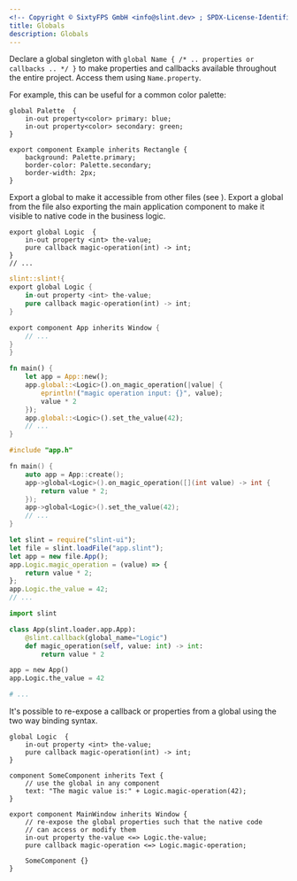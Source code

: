 ```yaml
---
<!-- Copyright © SixtyFPS GmbH <info@slint.dev> ; SPDX-License-Identifier: MIT -->
title: Globals
description: Globals
---
```


Declare a global singleton with `global Name { /* .. properties or callbacks .. */ }` to
make properties and callbacks available throughout the entire project. Access them using `Name.property`.

For example, this can be useful for a common color palette:

```slint
global Palette  {
    in-out property<color> primary: blue;
    in-out property<color> secondary: green;
}

export component Example inherits Rectangle {
    background: Palette.primary;
    border-color: Palette.secondary;
    border-width: 2px;
}
```

Export a global to make it accessible from other files (see <Link type="Modules" />). Export a global from
the file also exporting the main application component to make it visible
to native code in the business logic.

```slint
export global Logic  {
    in-out property <int> the-value;
    pure callback magic-operation(int) -> int;
}
// ...
```
<Tabs syncKey="dev-language">
<TabItem label="Rust">

```rust
slint::slint!{
export global Logic {
    in-out property <int> the-value;
    pure callback magic-operation(int) -> int;
}

export component App inherits Window {
    // ...
}
}

fn main() {
    let app = App::new();
    app.global::<Logic>().on_magic_operation(|value| {
        eprintln!("magic operation input: {}", value);
        value * 2
    });
    app.global::<Logic>().set_the_value(42);
    // ...
}
```

</TabItem>
<TabItem label="C++">

```cpp
#include "app.h"

fn main() {
    auto app = App::create();
    app->global<Logic>().on_magic_operation([](int value) -> int {
        return value * 2;
    });
    app->global<Logic>().set_the_value(42);
    // ...
}
```
</TabItem>
<TabItem label="NodeJS">

```js
let slint = require("slint-ui");
let file = slint.loadFile("app.slint");
let app = new file.App();
app.Logic.magic_operation = (value) => {
    return value * 2;
};
app.Logic.the_value = 42;
// ...
```
</TabItem>
<TabItem label="Python">

```python
import slint

class App(slint.loader.app.App):
    @slint.callback(global_name="Logic")
    def magic_operation(self, value: int) -> int:
        return value * 2

app = new App()
app.Logic.the_value = 42

# ...
```
</TabItem>
</Tabs>

It's possible to re-expose a callback or properties from a global using the two way binding syntax.

```slint
global Logic  {
    in-out property <int> the-value;
    pure callback magic-operation(int) -> int;
}

component SomeComponent inherits Text {
    // use the global in any component
    text: "The magic value is:" + Logic.magic-operation(42);
}

export component MainWindow inherits Window {
    // re-expose the global properties such that the native code
    // can access or modify them
    in-out property the-value <=> Logic.the-value;
    pure callback magic-operation <=> Logic.magic-operation;

    SomeComponent {}
}
```
